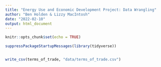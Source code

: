 ```yaml
---
title: "Energy Use and Economic Development Project: Data Wrangling"
author: "Ben Holden & Lizzy MacIntosh"
date: "2022-02-10"
output: html_document
---
```


```r
knitr::opts_chunk$set(echo = TRUE)
```

```r
suppressPackageStartupMessages(library(tidyverse))
```

```r

```


```r




write_csv(terms_of_trade, "data/terms_of_trade.csv")
```







```r
```

